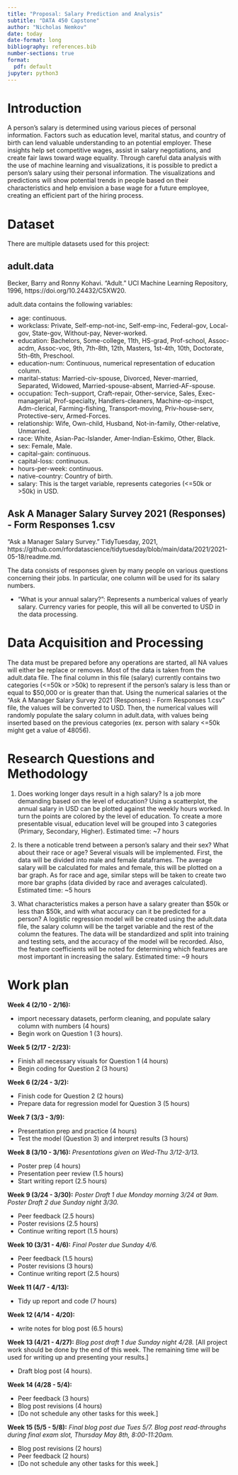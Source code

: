 ```yaml
---
title: "Proposal: Salary Prediction and Analysis"
subtitle: "DATA 450 Capstone"
author: "Nicholas Nemkov"
date: today
date-format: long
bibliography: references.bib
number-sections: true
format:
  pdf: default
jupyter: python3
---
```


# Introduction

A person's salary is determined using various pieces of personal information. Factors such as education level, marital status, and country of birth can lend valuable understanding to an potential employer. These insights help set competitive wages, assist in salary negotiations, and create fair laws toward wage equality. Through careful data analysis with the use of machine learning and visualizations, it is possible to predict a person's salary using their personal information. The visualizations and predictions will show potential trends in people based on their characteristics and help envision a base wage for a future employee, creating an efficient part of the hiring process. 

# Dataset
There are multiple datasets used for this project:

## adult.data

Becker, Barry and Ronny Kohavi. "Adult." UCI Machine Learning Repository, 1996, https://doi.org/10.24432/C5XW20.

adult.data contains the following variables:

* age: continuous.
* workclass: Private, Self-emp-not-inc, Self-emp-inc, Federal-gov, Local-gov, State-gov, Without-pay, Never-worked.
* education: Bachelors, Some-college, 11th, HS-grad, Prof-school, Assoc-acdm, Assoc-voc, 9th, 7th-8th, 12th, Masters, 1st-4th, 10th, Doctorate, 5th-6th, Preschool.
* education-num: Continuous, numerical representation of education column.
* marital-status: Married-civ-spouse, Divorced, Never-married, Separated, Widowed, Married-spouse-absent, Married-AF-spouse.
* occupation: Tech-support, Craft-repair, Other-service, Sales, Exec-managerial, Prof-specialty, Handlers-cleaners, Machine-op-inspct, Adm-clerical, Farming-fishing, Transport-moving, Priv-house-serv, Protective-serv, Armed-Forces.
* relationship: Wife, Own-child, Husband, Not-in-family, Other-relative, Unmarried.
* race: White, Asian-Pac-Islander, Amer-Indian-Eskimo, Other, Black.
* sex: Female, Male.
* capital-gain: continuous.
* capital-loss: continuous.
* hours-per-week: continuous.
* native-country: Country of birth.
* salary: This is the target variable, represents categories (<=50k or >50k) in USD. 

## Ask A Manager Salary Survey 2021 (Responses) - Form Responses 1.csv

"Ask a Manager Salary Survey." TidyTuesday, 2021, https://github.com/rfordatascience/tidytuesday/blob/main/data/2021/2021-05-18/readme.md.

The data consists of responses given by many people on various questions concerning their jobs. In particular, one column will be used for its salary numbers. 

* "What is your annual salary?": Represents a numberical values of yearly salary. Currency varies for people, this will all be converted to USD in the data processing. 

# Data Acquisition and Processing

The data must be prepared before any operations are started, all NA values will either be replace or removes. Most of the data is taken from the adult.data file. The final column in this file (salary) currently contains two categories (<=50k or >50k) to represent if the person's salary is less than or equal to $50,000 or is greater than that. Using the numerical salaries ot the "Ask A Manager Salary Survey 2021 (Responses) - Form Responses 1.csv" file, the values will be converted to USD. Then, the numerical values will randomly populate the salary column in adult.data, with values being inserted based on the previous categories (ex. person with salary <=50k might get a value of 48056). 

# Research Questions and Methodology

1. Does working longer days result in a high salary? Is a job more demanding based on the level of education? Using a scatterplot, the annual salary in USD can be plotted against the weekly hours worked. In turn the points are colored by the level of education. To create a more presentable visual, education level will be grouped into 3 categories (Primary, Secondary, Higher). 
Estimated time: ~7 hours

2. Is there a noticable trend between a person's salary and their sex? What about their race or age? Several visuals will be implemented. First, the data will be divided into male and female dataframes. The average salary will be calculated for males and female, this will be plotted on a bar graph. As for race and age, similar steps will be taken to create two more bar graphs (data divided by race and averages calculated).
Estimated time: ~5 hours

3. What characteristics makes a person have a salary greater than $50k or less than $50k, and with what accuracy can it be predicted for a person? A logistic regression model will be created using the adult.data file, the salary column will be the target variable and the rest of the column the features. The data will be standardized and split into training and testing sets, and the accuracy of the model will be recorded. Also, the feature coefficients will be noted for determining which features are most important in increasing the salary.
Estimated time: ~9 hours

# Work plan

**Week 4 (2/10 - 2/16):** 

* import necessary datasets, perform cleaning, and populate salary column with numbers  (4 hours)
* Begin work on Question 1 (3 hours).

**Week 5 (2/17 - 2/23):**

* Finish all necessary visuals for Question 1 (4 hours)
* Begin coding for Question 2 (3 hours)

**Week 6 (2/24 - 3/2):**

* Finish code for Question 2 (2 hours)
* Prepare data for regression model for Question 3 (5 hours)

**Week 7 (3/3 - 3/9):**

* Presentation prep and practice (4 hours)
* Test the model (Question 3) and interpret results (3 hours)

**Week 8 (3/10 - 3/16):** *Presentations given on Wed-Thu 3/12-3/13.*

* Poster prep (4 hours)
* Presentation peer review (1.5 hours)
* Start writing report (2.5 hours)

**Week 9 (3/24 - 3/30):** *Poster Draft 1 due Monday morning 3/24 at 9am. Poster Draft 2 due Sunday night 3/30.*

* Peer feedback (2.5 hours)
* Poster revisions (2.5 hours)
* Continue writing report (1.5 hours)

**Week 10 (3/31 - 4/6):** *Final Poster due Sunday 4/6.*

* Peer feedback (1.5 hours)
* Poster revisions (3 hours)
* Continue writing report (2.5 hours)

**Week 11 (4/7 - 4/13):**

* Tidy up report and code (7 hours)

**Week 12 (4/14 - 4/20):**

* write notes for blog post (6.5 hours)

**Week 13 (4/21 - 4/27):** *Blog post draft 1 due Sunday night 4/28.*
[All project work should be done by the end of this 
week. The remaining time will be used for writing up and presenting your results.]

* Draft blog post (4 hours).

**Week 14 (4/28 - 5/4):**

* Peer feedback (3 hours)
* Blog post revisions (4 hours)
* [Do not schedule any other tasks for this week.]

**Week 15 (5/5 - 5/8):**  *Final blog post due Tues 5/7. Blog post read-throughs during final exam slot, Thursday May 8th, 8:00-11:20am.*

* Blog post revisions (2 hours)
* Peer feedback (2 hours)
* [Do not schedule any other tasks for this week.]
